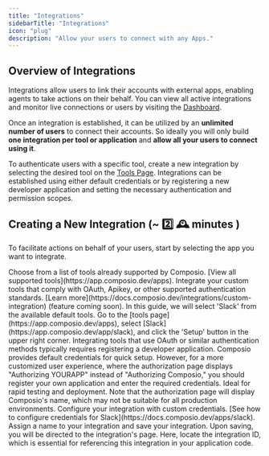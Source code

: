 ```yaml
---
title: "Integrations"
sidebarTitle: "Integrations"
icon: "plug"
description: "Allow your users to connect with any Apps."
---
```


## Overview of Integrations

Integrations allow users to link their accounts with external apps, enabling agents to take actions on their behalf. You can view all active integrations and monitor live connections or users by visiting the [Dashboard](https://app.composio.dev/your_apps).

Once an integration is established, it can be utilized by an **unlimited number of users** to connect their accounts. So ideally you will only build **one integration per tool or application** and **allow all your users to connect using it**.

To authenticate users with a specific tool, create a new integration by selecting the desired tool on the [Tools Page](https://app.composio.dev/apps). Integrations can be established using either default credentials or by registering a new developer application and setting the necessary authentication and permission scopes.

## Creating a New Integration  (~ 2️⃣ 🕰️ minutes )


To facilitate actions on behalf of your users, start by selecting the app you want to integrate.

<Steps>

<Step title="Selecting the Preferred Tool">
  <AccordionGroup title="Tool Selection Options">
    <Accordion title="Default Tools">
      Choose from a list of tools already supported by Composio. [View all supported tools](https://app.composio.dev/apps).
    </Accordion>
    <Accordion title="Custom Tools: YAML Configuration">
      Integrate your custom tools that comply with OAuth, Apikey, or other supported authentication standards. [Learn more](https://docs.composio.dev/integrations/custom-integration) (feature coming soon).
    </Accordion>
  </AccordionGroup>
  In this guide, we will select 'Slack' from the available default tools. Go to the [tools page](https://app.composio.dev/apps), select [Slack](https://app.composio.dev/app/slack), and click the 'Setup' button in the upper right corner.
</Step>

<Step title="Configuring the Integration">
  Integrating tools that use OAuth or similar authentication methods typically requires registering a developer application. Composio provides default credentials for quick setup. However, for a more customized user experience, where the authorization page displays "Authorizing YOURAPP" instead of "Authorizing Composio," you should register your own application and enter the required credentials.

  <AccordionGroup title="Configuration Options">
    <Accordion title="Use Default Composio Credentials">
      Ideal for rapid testing and deployment. Note that the authorization page will display Composio's name, which may not be suitable for all production environments.
    </Accordion>
    <Accordion title="Use Your Own Credentials">
      Configure your integration with custom credentials. [See how to configure credentials for Slack](https://docs.composio.dev/apps/slack).
    </Accordion>
  </AccordionGroup>
</Step>
<Step title="Finalizing the Integration">
  Assign a name to your integration and save your integration. Upon saving, you will be directed to the integration's page. 
  Here, locate the integration ID, which is essential for referencing this integration in your application code.
</Step>
</Steps>

